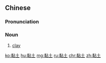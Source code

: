 ==Chinese==
{{zh-forms|alt=粘土}}

===Pronunciation===
{{zh-pron
|m=niántǔ
|c=nim1 tou2
|mn=liâm-thô͘
|cat=n
}}

===Noun===
{{zh-noun}}

# [[clay]]

{{zh-cat|Geology}}

[[ko:黏土]]
[[hu:黏土]]
[[mg:黏土]]
[[ru:黏土]]
[[chr:黏土]]
[[zh:黏土]]